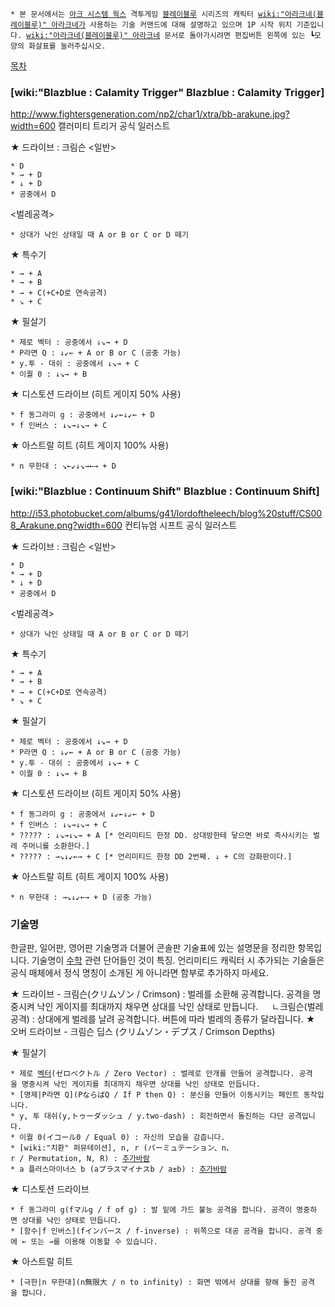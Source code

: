  * 본 문서에서는 [[아크 시스템 웍스]] 격투게임 [[블레이블루]] 시리즈의 캐릭터 [[wiki:"아라크네(블레이블루)" 아라크네]]가 사용하는 기술 커맨드에 대해 설명하고 있으며 1P 시작 위치 기준입니다. [[wiki:"아라크네(블레이블루)" 아라크네]] 문서로 돌아가시려면 편집버튼 왼쪽에 있는 ┗모양의 화살표를 눌러주십시오.


[[목차]]

=== [wiki:"Blazblue : Calamity Trigger" Blazblue : Calamity Trigger] ===
http://www.fightersgeneration.com/np2/char1/xtra/bb-arakune.jpg?width=600
캘러미티 트리거 공식 일러스트

★ 드라이브 : 크림슨
<일반>
 * D
 * → + D
 * ↓ + D
 * 공중에서 D

<벌레공격>
 * 상대가 낙인 상태일 때 A or B or C or D 떼기

★ 특수기
 * → + A
 * → + B
 * → + C(+C+D로 연속공격)
 * ↘ + C

★ 필살기
 * 제로 벡터 : 공중에서 ↓↘→ + D
 * P라면 Q : ↓↙← + A or B or C (공중 가능)
 * y.투 - 대쉬 : 공중에서 ↓↘→ + C
 * 이퀄 0 : ↓↘→ + B

★ 디스토션 드라이브 (히트 게이지 50% 사용)
 * f 동그라미 g : 공중에서 ↓↙←↓↙← + D
 * f 인버스 : ↓↘→↓↘→ + C

★ 아스트랄 히트 (히트 게이지 100% 사용)
 * n 무한대 : ↘←↙↓↘→←→ + D

=== [wiki:"Blazblue : Continuum Shift" Blazblue : Continuum Shift] ===
http://i53.photobucket.com/albums/g41/lordoftheleech/blog%20stuff/CS008_Arakune.png?width=600
컨티뉴엄 시프트 공식 일러스트

★ 드라이브 : 크림슨
<일반>
 * D
 * → + D
 * ↓ + D
 * 공중에서 D

<벌레공격>
 * 상대가 낙인 상태일 때 A or B or C or D 떼기

★ 특수기
 * → + A
 * → + B
 * → + C(+C+D로 연속공격)
 * ↘ + C

★ 필살기
 * 제로 벡터 : 공중에서 ↓↘→ + D
 * P라면 Q : ↓↙← + A or B or C (공중 가능)
 * y.투 - 대쉬 : 공중에서 ↓↘→ + C
 * 이퀄 0 : ↓↘→ + B

★ 디스토션 드라이브 (히트 게이지 50% 사용)
 * f 동그라미 g : 공중에서 ↓↙←↓↙← + D
 * f 인버스 : ↓↘→↓↘→ + C
 * ????? : ↓↘→↓↘→ + A [* 언리미티드 한정 DD. 상대방한테 닿으면 바로 즉사시키는 벌레 주머니를 소환한다.]
 * ????? : →↘↓↙←→ + C [* 언리미티드 한정 DD 2번째. ↓ + C의 강화판이다.] 

★ 아스트랄 히트 (히트 게이지 100% 사용)
 * n 무한대 : →↘↓↙←→ + D (공중 가능)

=== 기술명 ===
한글판, 일어판, 영어판 기술명과 더불어 콘솔판 기술표에 있는 설명문을 정리한 항목입니다. 기술명이 [[수학]] 관련 단어들인 것이 특징. 언리미티드 캐릭터 시 추가되는 기술들은 공식 매체에서 정식 명칭이 소개된 게 아니라면 함부로 추가하지 마세요.

★ 드라이브 - 크림슨(クリムゾン / Crimson) : 벌레를 소환해 공격합니다. 공격을 명중시켜 낙인 게이지를 최대까지 채우면 상대를 낙인 상태로 만듭니다.
　 ㄴ크림슨(벌레 공격) : 상대에게 벌레를 날려 공격합니다. 버튼에 따라 벌레의 종류가 달라집니다.
★ 오버 드라이브 - 크림슨 딥스 (クリムゾン・デプス / Crimson Depths)

★ 필살기
 * 제로 [[벡터]](ゼロベクトル / Zero Vector) : 벌레로 안개를 만들어 공격합니다. 공격을 명중시켜 낙인 게이지를 최대까지 채우면 상대를 낙인 상태로 만듭니다.
 * [명제|P라면 Q](PならばQ / If P then Q) : 분신을 만들어 이동시키는 페인트 동작입니다.
 * y, 투 대쉬(y,トゥーダッシュ / y.two-dash) : 회전하면서 돌진하는 다단 공격입니다.
 * 이퀄 0(イコール0 / Equal 0) : 자신의 모습을 감춥니다.
 * [wiki:"치환" 퍼뮤테이션], n, r (パーミュテーション、n、r / Permutation, N, R) : [[추가바람]]
 * a 플러스마이너스 b (aプラスマイナスb / a±b) : [[추가바람]]

★ 디스토션 드라이브
 * f 동그라미 g(fマルg / f of g) : 발 밑에 가드 불능 공격을 합니다. 공격이 명중하면 상대를 낙인 상태로 만듭니다.
 * [함수|f 인버스](fインバース / f-inverse) : 위쪽으로 대공 공격을 합니다. 공격 중에 ← 또는 →를 이용해 이동할 수 있습니다.

★ 아스트랄 히트
 * [극한|n 무한대](n無限大 / n to infinity) : 화면 밖에서 상대를 향해 돌진 공격을 합니다.
